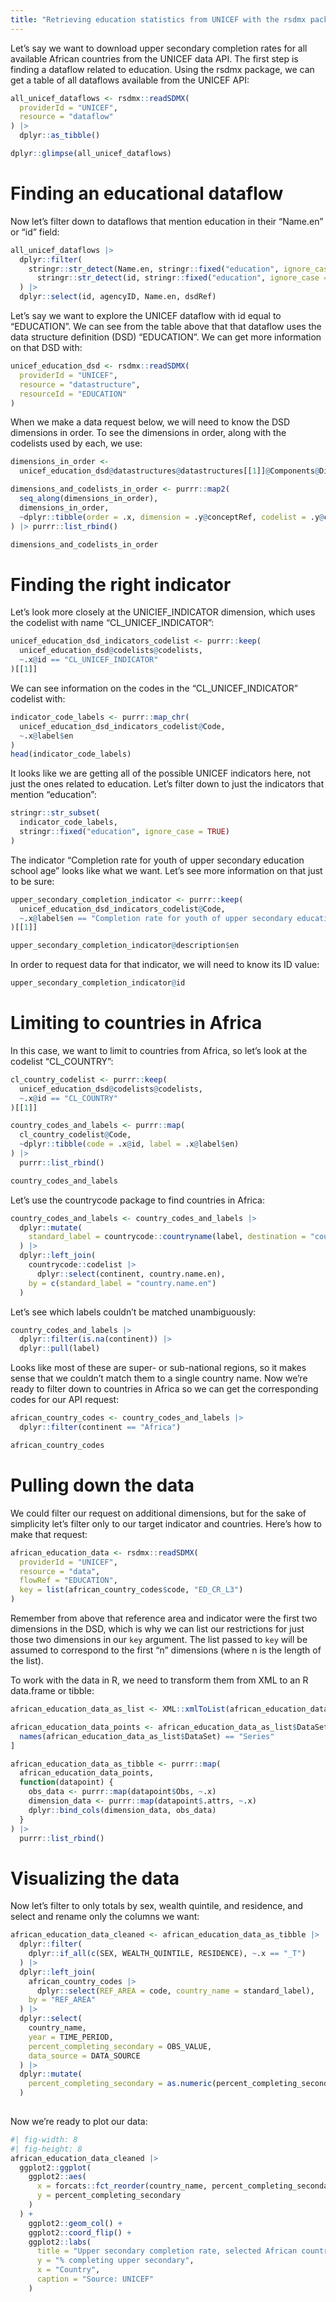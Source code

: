```yaml
---
title: "Retrieving education statistics from UNICEF with the rsdmx package"
---
```


Let's say we want to download upper secondary completion rates for all available African countries from the UNICEF data API. The first step is finding a dataflow related to education. Using the rsdmx package, we can get a table of all dataflows available from the UNICEF API:

```r
all_unicef_dataflows <- rsdmx::readSDMX(
  providerId = "UNICEF", 
  resource = "dataflow"
) |> 
  dplyr::as_tibble()
```

```r
dplyr::glimpse(all_unicef_dataflows)
```

# Finding an educational dataflow

Now let's filter down to dataflows that mention education in their "Name.en" or "id" field:

```r
all_unicef_dataflows |> 
  dplyr::filter(
    stringr::str_detect(Name.en, stringr::fixed("education", ignore_case = TRUE)) |
      stringr::str_detect(id, stringr::fixed("education", ignore_case = TRUE))
  ) |> 
  dplyr::select(id, agencyID, Name.en, dsdRef)
```

Let's say we want to explore the UNICEF dataflow with id equal to "EDUCATION". We can see from the table above that that dataflow uses the data structure definition (DSD) "EDUCATION". We can get more information on that DSD with:

```r
unicef_education_dsd <- rsdmx::readSDMX(
  providerId = "UNICEF",
  resource = "datastructure",
  resourceId = "EDUCATION"
)
```

When we make a data request below, we will need to know the DSD dimensions in order. To see the dimensions in order, along with the codelists used by each, we use:

```r
dimensions_in_order <-
  unicef_education_dsd@datastructures@datastructures[[1]]@Components@Dimensions

dimensions_and_codelists_in_order <- purrr::map2(
  seq_along(dimensions_in_order),
  dimensions_in_order,
  ~dplyr::tibble(order = .x, dimension = .y@conceptRef, codelist = .y@codelist)
) |> purrr::list_rbind()
```

```r
dimensions_and_codelists_in_order
```

# Finding the right indicator

Let's look more closely at the UNICIEF_INDICATOR dimension, which uses the codelist with name "CL_UNICEF_INDICATOR":

```r
unicef_education_dsd_indicators_codelist <- purrr::keep(
  unicef_education_dsd@codelists@codelists,
  ~.x@id == "CL_UNICEF_INDICATOR"
)[[1]]
```

We can see information on the codes in the "CL_UNICEF_INDICATOR" codelist with:

```r
indicator_code_labels <- purrr::map_chr(
  unicef_education_dsd_indicators_codelist@Code,
  ~.x@label$en
)
head(indicator_code_labels)
```

It looks like we are getting all of the possible UNICEF indicators here, not just the ones related to education. Let's filter down to just the indicators that mention "education":

```r
stringr::str_subset(
  indicator_code_labels, 
  stringr::fixed("education", ignore_case = TRUE)
)
```

The indicator "Completion rate for youth of upper secondary education school age" looks like what we want. Let's see more information on that just to be sure:

```r
upper_secondary_completion_indicator <- purrr::keep(
  unicef_education_dsd_indicators_codelist@Code,
  ~.x@label$en == "Completion rate for youth of upper secondary education school age"
)[[1]]

upper_secondary_completion_indicator@description$en
```

In order to request data for that indicator, we will need to know its ID value:

```r
upper_secondary_completion_indicator@id
```

# Limiting to countries in Africa

In this case, we want to limit to countries from Africa, so let's look at the codelist "CL_COUNTRY":

```r
cl_country_codelist <- purrr::keep(
  unicef_education_dsd@codelists@codelists,
  ~.x@id == "CL_COUNTRY"
)[[1]]

country_codes_and_labels <- purrr::map(
  cl_country_codelist@Code,
  ~dplyr::tibble(code = .x@id, label = .x@label$en)
) |> 
  purrr::list_rbind()

country_codes_and_labels
```

Let's use the countrycode package to find countries in Africa:

```r
country_codes_and_labels <- country_codes_and_labels |> 
  dplyr::mutate(
    standard_label = countrycode::countryname(label, destination = "country.name.en")
  ) |> 
  dplyr::left_join(
    countrycode::codelist |> 
      dplyr::select(continent, country.name.en),
    by = c(standard_label = "country.name.en")
  )
```

Let's see which labels couldn't be matched unambiguously:

```r
country_codes_and_labels |> 
  dplyr::filter(is.na(continent)) |> 
  dplyr::pull(label)
```

Looks like most of these are super- or sub-national regions, so it makes sense that we couldn't match them to a single country name. Now we're ready to filter down to countries in Africa so we can get the corresponding codes for our API request:

```r
african_country_codes <- country_codes_and_labels |> 
  dplyr::filter(continent == "Africa")

african_country_codes
```

# Pulling down the data

We could filter our request on additional dimensions, but for the sake of simplicity let's filter only to our target indicator and countries. Here's how to make that request:

```r
african_education_data <- rsdmx::readSDMX(
  providerId = "UNICEF",
  resource = "data",
  flowRef = "EDUCATION",
  key = list(african_country_codes$code, "ED_CR_L3")
)
```

Remember from above that reference area and indicator were the first two dimensions in the DSD, which is why we can list our restrictions for just those two dimensions in our `key` argument. The list passed to `key` will be assumed to correspond to the first "n" dimensions (where n is the length of the list).

To work with the data in R, we need to transform them from XML to an R data.frame or tibble:

```r
african_education_data_as_list <- XML::xmlToList(african_education_data@xmlObj)
```

```r
african_education_data_points <- african_education_data_as_list$DataSet[
  names(african_education_data_as_list$DataSet) == "Series"
]

african_education_data_as_tibble <- purrr::map(
  african_education_data_points,
  function(datapoint) {
    obs_data <- purrr::map(datapoint$Obs, ~.x)
    dimension_data <- purrr::map(datapoint$.attrs, ~.x)
    dplyr::bind_cols(dimension_data, obs_data)
  }
) |> 
  purrr::list_rbind()
```

# Visualizing the data

Now let's filter to only totals by sex, wealth quintile, and residence, and select and rename only the columns we want:

```r
african_education_data_cleaned <- african_education_data_as_tibble |> 
  dplyr::filter(
    dplyr::if_all(c(SEX, WEALTH_QUINTILE, RESIDENCE), ~.x == "_T")
  ) |> 
  dplyr::left_join(
    african_country_codes |> 
      dplyr::select(REF_AREA = code, country_name = standard_label), 
    by = "REF_AREA"
  ) |> 
  dplyr::select(
    country_name, 
    year = TIME_PERIOD, 
    percent_completing_secondary = OBS_VALUE,
    data_source = DATA_SOURCE
  ) |> 
  dplyr::mutate(
    percent_completing_secondary = as.numeric(percent_completing_secondary)
  )
  
```

Now we're ready to plot our data:

```r
#| fig-width: 8
#| fig-height: 8
african_education_data_cleaned |> 
  ggplot2::ggplot(
    ggplot2::aes(
      x = forcats::fct_reorder(country_name, percent_completing_secondary), 
      y = percent_completing_secondary
    )
  ) + 
    ggplot2::geom_col() +
    ggplot2::coord_flip() +
    ggplot2::labs(
      title = "Upper secondary completion rate, selected African countries",
      y = "% completing upper secondary",
      x = "Country",
      caption = "Source: UNICEF"
    )
```

